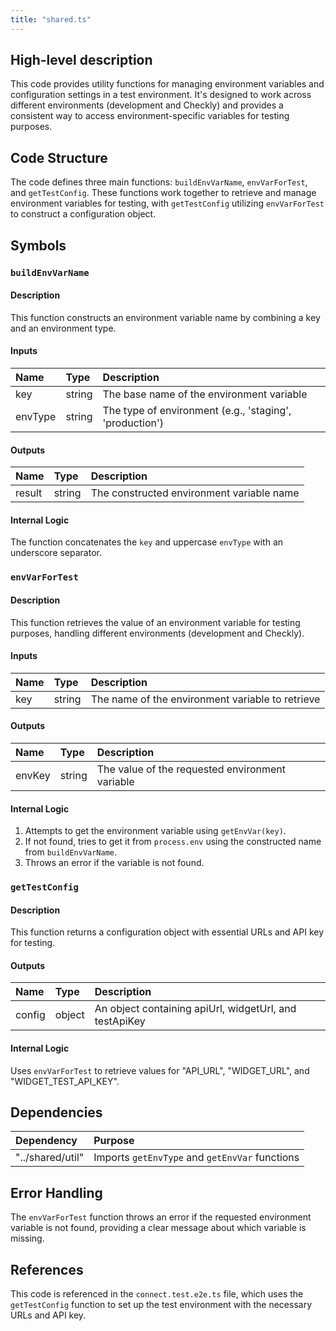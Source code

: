 ```yaml
---
title: "shared.ts"
---
```


## High-level description
This code provides utility functions for managing environment variables and configuration settings in a test environment. It's designed to work across different environments (development and Checkly) and provides a consistent way to access environment-specific variables for testing purposes.

## Code Structure
The code defines three main functions: `buildEnvVarName`, `envVarForTest`, and `getTestConfig`. These functions work together to retrieve and manage environment variables for testing, with `getTestConfig` utilizing `envVarForTest` to construct a configuration object.

## Symbols

### `buildEnvVarName`
#### Description
This function constructs an environment variable name by combining a key and an environment type.

#### Inputs
| Name | Type | Description |
|:-----|:-----|:------------|
| key | string | The base name of the environment variable |
| envType | string | The type of environment (e.g., 'staging', 'production') |

#### Outputs
| Name | Type | Description |
|:-----|:-----|:------------|
| result | string | The constructed environment variable name |

#### Internal Logic
The function concatenates the `key` and uppercase `envType` with an underscore separator.

### `envVarForTest`
#### Description
This function retrieves the value of an environment variable for testing purposes, handling different environments (development and Checkly).

#### Inputs
| Name | Type | Description |
|:-----|:-----|:------------|
| key | string | The name of the environment variable to retrieve |

#### Outputs
| Name | Type | Description |
|:-----|:-----|:------------|
| envKey | string | The value of the requested environment variable |

#### Internal Logic
1. Attempts to get the environment variable using `getEnvVar(key)`.
2. If not found, tries to get it from `process.env` using the constructed name from `buildEnvVarName`.
3. Throws an error if the variable is not found.

### `getTestConfig`
#### Description
This function returns a configuration object with essential URLs and API key for testing.

#### Outputs
| Name | Type | Description |
|:-----|:-----|:------------|
| config | object | An object containing apiUrl, widgetUrl, and testApiKey |

#### Internal Logic
Uses `envVarForTest` to retrieve values for "API_URL", "WIDGET_URL", and "WIDGET_TEST_API_KEY".

## Dependencies
| Dependency | Purpose |
|:-----------|:--------|
| "../shared/util" | Imports `getEnvType` and `getEnvVar` functions |

## Error Handling
The `envVarForTest` function throws an error if the requested environment variable is not found, providing a clear message about which variable is missing.

## References
This code is referenced in the `connect.test.e2e.ts` file, which uses the `getTestConfig` function to set up the test environment with the necessary URLs and API key.